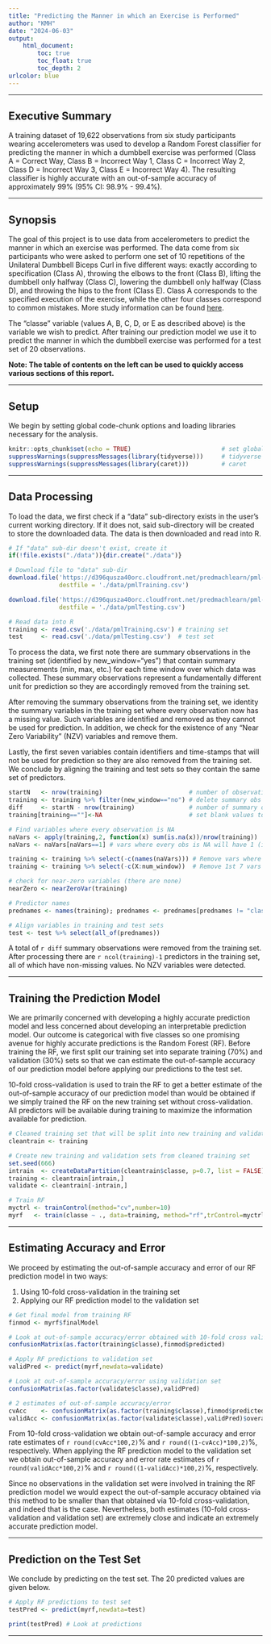 ---
title: "Predicting the Manner in which an Exercise is Performed"
author: "KMH"
date: "2024-06-03"
output: 
    html_document:
        toc: true
        toc_float: true
        toc_depth: 2
urlcolor: blue
---

<hr>

<h2><b>Executive Summary</b></h2>

A training dataset of 19,622 observations from six study participants wearing accelerometers was used to develop a Random Forest classifier for predicting the manner in which a dumbbell exercise was performed (Class A = Correct Way, Class B = Incorrect Way 1, Class C = Incorrect Way 2, Class D = Incorrect Way 3, Class E = Incorrect Way 4). The resulting classifier is highly accurate with an out-of-sample accuracy of approximately 99% (95% CI: 98.9% - 99.4%). 

<hr>

<h2><b>Synopsis</b></h2> 

The goal of this project is to use data from accelerometers to predict the manner in which an exercise was performed. The data come from six participants who were asked to perform one set of 10 repetitions of the Unilateral Dumbbell Biceps Curl in five different ways: exactly according to specification (Class A), throwing the elbows to the front (Class B), lifting the dumbbell only halfway (Class C), lowering the dumbbell only halfway (Class D), and throwing the hips to the front (Class E). Class A corresponds to the specified execution of the exercise, while the other four classes correspond to common mistakes. More study information can be found [here](https://web.archive.org/web/20161224072740/http:/groupware.les.inf.puc-rio.br/har).

The "classe" variable (values A, B, C, D, or E as described above) is the variable we wish to predict. After training our prediction model we use it to predict the manner in which the dumbbell exercise was performed for a test set of 20 observations. 

**Note: The table of contents on the left can be used to quickly access various sections of this report.**

<hr>

<h2><b>Setup</b></h2> 

We begin by setting global code-chunk options and loading libraries necessary for the analysis.

```{r setup, include=T}

knitr::opts_chunk$set(echo = TRUE)                         # set global chunk options
suppressWarnings(suppressMessages(library(tidyverse)))     # tidyverse
suppressWarnings(suppressMessages(library(caret)))         # caret

```

<hr>

<h2><b>Data Processing</b></h2> 

To load the data, we first check if a "data" sub-directory exists in the user's current working directory. If it does not, said sub-directory will be created to store the downloaded data. The data is then downloaded and read into R.

```{r loadData, cache=TRUE}

# If "data" sub-dir doesn't exist, create it
if(!file.exists("./data")){dir.create("./data")} 

# Download file to "data" sub-dir
download.file('https://d396qusza40orc.cloudfront.net/predmachlearn/pml-training.csv',
              destfile = './data/pmlTraining.csv')

download.file('https://d396qusza40orc.cloudfront.net/predmachlearn/pml-testing.csv',
              destfile = './data/pmlTesting.csv')

# Read data into R
training <- read.csv('./data/pmlTraining.csv') # training set
test     <- read.csv('./data/pmlTesting.csv')  # test set

```

To process the data, we first note there are summary observations in the training set (identified by new_window="yes") that contain summary measurements (min, max, etc.) for each time window over which data was collected. These summary observations represent a fundamentally different unit for prediction so they are accordingly removed from the training set.

After removing the summary observations from the training set, we identity the summary variables in the training set where every observation now has a missing value. Such variables are identified and removed as they cannot be used for prediction. In addition, we check for the existence of any "Near Zero Variability" (NZV) variables and remove them. 

Lastly, the first seven variables contain identifiers and time-stamps that will not be used for prediction so they are also removed from the training set. We conclude by aligning the training and test sets so they contain the same set of predictors.

```{r prepData, cache=TRUE, dependson="loadData"}

startN   <- nrow(training)                        # number of observations to start with
training <- training %>% filter(new_window=="no") # delete summary obs
diff     <- startN - nrow(training)               # number of summary observations deleted
training[training==""]<-NA                        # set blank values to NA

# Find variables where every observation is NA
naVars <- apply(training,2, function(x) sum(is.na(x))/nrow(training)) 
naVars <- naVars[naVars==1] # vars where every obs is NA will have 1 (i.e., 100%) for value

training <- training %>% select(-c(names(naVars))) # Remove vars where every observation is NA
training <- training %>% select(-c(X:num_window))  # Remove 1st 7 vars (not needed for prediction)

# check for near-zero variables (there are none)
nearZero <- nearZeroVar(training)

# Predictor names
prednames <- names(training); prednames <- prednames[prednames != "classe"]

# Align variables in training and test sets
test <- test %>% select(all_of(prednames))

```

A total of `r diff` summary observations were removed from the training set. After processing there are `r ncol(training)-1` predictors in the training set, all of which have non-missing values. No NZV variables were detected.

<hr>

<h2><b>Training the Prediction Model</b></h2>

We are primarily concerned with developing a highly accurate prediction model and less concerned about developing an interpretable prediction model. Our outcome is categorical with five classes so one promising avenue for highly accurate predictions is the Random Forest (RF). Before training the RF, we first split our training set into separate training (70%) and validation (30%) sets so that we can estimate the out-of-sample accuracy of our prediction model before applying our predictions to the test set. 

10-fold cross-validation is used to train the RF to get a better estimate of the out-of-sample accuracy of our prediction model than would be obtained if we simply trained the RF on the new training set without cross-validation. All predictors will be available during training to maximize the information available for prediction.

```{r trainRF, cache=TRUE, dependson="prepData"}

# Cleaned training set that will be split into new training and validation
cleantrain <- training 

# Create new training and validation sets from cleaned training set
set.seed(666)                                                           # for reproducibility
intrain  <- createDataPartition(cleantrain$classe, p=0.7, list = FALSE) # 70/30 split
training <- cleantrain[intrain,]                                        # new training set
validate <- cleantrain[-intrain,]                                       # validation set

# Train RF
myctrl <- trainControl(method="cv",number=10)                                      # 10-fold CV
myrf   <- train(classe ~ ., data=training, method="rf",trControl=myctrl,prox=TRUE) # train RF

```

<hr>

<h2><b>Estimating Accuracy and Error</b></h2> 

We proceed by estimating the out-of-sample accuracy and error of our RF prediction model in two ways:

1. Using 10-fold cross-validation in the training set
2. Applying our RF prediction model to the validation set

```{r estimates}

# Get final model from training RF
finmod <- myrf$finalModel

# Look at out-of-sample accuracy/error obtained with 10-fold cross validation 
confusionMatrix(as.factor(training$classe),finmod$predicted)

# Apply RF predictions to validation set
validPred <- predict(myrf,newdata=validate)

# Look at out-of-sample accuracy/error using validation set
confusionMatrix(as.factor(validate$classe),validPred)

# 2 estimates of out-of-sample accuracy/error
cvAcc    <- confusionMatrix(as.factor(training$classe),finmod$predicted)$overall[1] # 10-fold CV 
validAcc <- confusionMatrix(as.factor(validate$classe),validPred)$overall[1]        # validation set   

```

From 10-fold cross-validation we obtain out-of-sample accuracy and error rate estimates of `r round(cvAcc*100,2)`% and `r round((1-cvAcc)*100,2)`%, respectively. When applying the RF prediction model to the validation set we obtain out-of-sample accuracy and error rate estimates of `r round(validAcc*100,2)`% and `r round((1-validAcc)*100,2)`%, respectively.

Since no observations in the validation set were involved in training the RF prediction model we would expect the out-of-sample accuracy obtained via this method to be smaller than that obtained via 10-fold cross-validation, and indeed that is the case. Nevertheless, both estimates (10-fold cross-validation and validation set) are extremely close and indicate an extremely accurate prediction model.

<hr>

<h2><b>Prediction on the Test Set</b></h2> 

We conclude by predicting on the test set. The 20 predicted values are given below.

```{r testpred}

# Apply RF predictions to test set
testPred <- predict(myrf,newdata=test)

print(testPred) # Look at predictions

```

<hr>